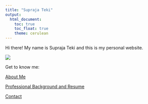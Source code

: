 ```yaml
---
title: "Supraja Teki"
output: 
  html_document:
    toc: true
    toc_float: true
    theme: cerulean
---
```


Hi there! My name is Supraja Teki and this is my personal website. 

![](images/landing_page_photo.jpg)


Get to know me: 

[About Me](about-me.html)

[Professional Background and Resume](resume.html)

[Contact](connect.html)
